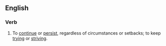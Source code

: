 ==English==

===Verb===
{{head|en|verb|head=[[keep]] [[on]] [[trucking|truckin']]}}

# {{label|en|idiomatic}} To [[continue]] or [[persist]], regardless of circumstances or setbacks; to keep [[trying]] or [[striving]].